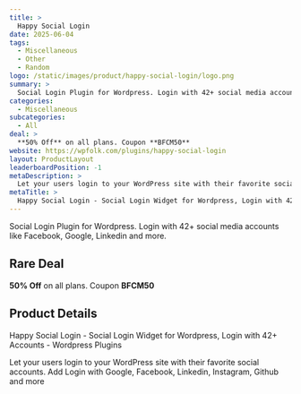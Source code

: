 ```yaml
---
title: >
  Happy Social Login
date: 2025-06-04
tags:
  - Miscellaneous
  - Other
  - Random
logo: /static/images/product/happy-social-login/logo.png
summary: >
  Social Login Plugin for Wordpress. Login with 42+ social media accounts like Facebook, Google, Linkedin and more.
categories:
  - Miscellaneous
subcategories:
  - All
deal: >
  **50% Off** on all plans. Coupon **BFCM50**
website: https://wpfolk.com/plugins/happy-social-login
layout: ProductLayout
leaderboardPosition: -1
metaDescription: >
  Let your users login to your WordPress site with their favorite social accounts. Add Login with Google, Facebook, Linkedin, Instagram, Github and more
metaTitle: >
  Happy Social Login - Social Login Widget for Wordpress, Login with 42+ Accounts - Wordpress Plugins
---
```

Social Login Plugin for Wordpress. Login with 42+ social media accounts like Facebook, Google, Linkedin and more.

## Rare Deal

**50% Off** on all plans. Coupon **BFCM50**

## Product Details

Happy Social Login - Social Login Widget for Wordpress, Login with 42+ Accounts - Wordpress Plugins

Let your users login to your WordPress site with their favorite social accounts. Add Login with Google, Facebook, Linkedin, Instagram, Github and more

